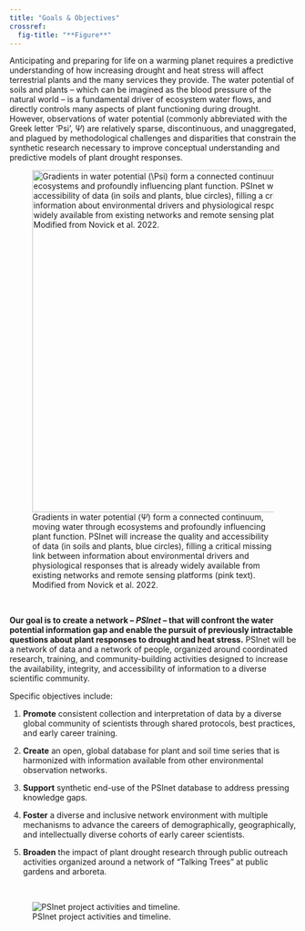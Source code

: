 ```yaml
---
title: "Goals & Objectives"
crossref: 
  fig-title: "**Figure**"
---
```


Anticipating and preparing for life on a warming planet requires a predictive understanding of how increasing drought and heat stress will affect terrestrial plants and the many services they provide. The water potential of soils and plants -- which can be imagined as the blood pressure of the natural world -- is a fundamental driver of ecosystem water flows, and directly controls many aspects of plant functioning during drought. However, observations of water potential (commonly abbreviated with the Greek letter 'Psi', $\Psi$) are relatively sparse, discontinuous, and unaggregated, and plagued by methodological challenges and disparities that constrain the synthetic research necessary to improve conceptual understanding and predictive models of plant drought responses.

![Gradients in water potential ($\Psi$) form a connected continuum, moving water through ecosystems and profoundly influencing plant function. PSInet will increase the quality and accessibility of data (in soils and plants, blue circles), filling a critical missing link between information about environmental drivers and physiological responses that is already widely available from existing networks and remote sensing platforms (pink text). Modified from Novick et al. 2022.](networks.png){#fig-1 width=600 fig-align="center"}

<br>

<b>Our goal is to create a network -- <i>PSInet</i> -- that will confront the water potential information gap and enable the pursuit of previously intractable questions about plant responses to drought and heat stress.</b> PSInet will be a network of data and a network of people, organized around coordinated research, training, and community-building activities designed to increase the availability, integrity, and accessibility of information to a diverse scientific community.

Specific objectives include:

1.  <b>Promote</b> consistent collection and interpretation of data by a diverse global community of scientists through shared protocols, best practices, and early career training.

2.  <b>Create</b> an open, global database for plant and soil time series that is harmonized with information available from other environmental observation networks.

3.  <b>Support</b> synthetic end-use of the PSInet database to address pressing knowledge gaps.

4.  <b>Foster</b> a diverse and inclusive network environment with multiple mechanisms to advance the careers of demographically, geographically, and intellectually diverse cohorts of early career scientists.

5.  <b>Broaden</b> the impact of plant drought research through public outreach activities organized around a network of "Talking Trees" at public gardens and arboreta.

<br>

![PSInet project activities and timeline.](timeline.png){#fig-2 fig-align="center"}

